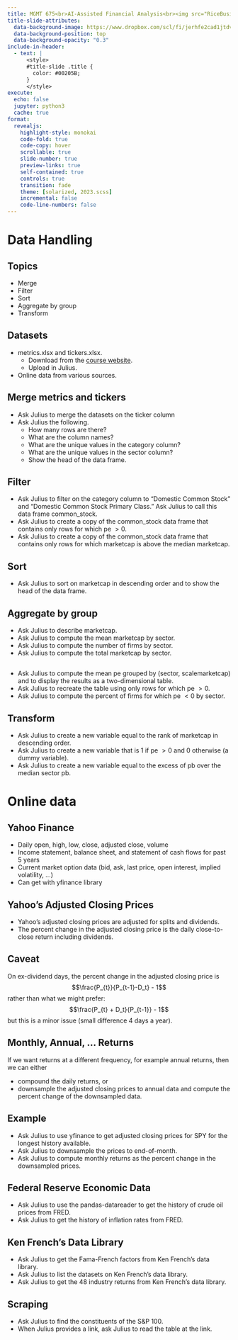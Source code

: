 ```yaml
---
title: MGMT 675<br>AI-Assisted Financial Analysis<br><img src="RiceBusiness-transparent-logo-sm.png"  height=100><br>Data Handling
title-slide-attributes:
  data-background-image: https://www.dropbox.com/scl/fi/jerhfe2cad1jtdvapik71/gpt_image.jpg?rlkey=2dnc3qyozkm24tcl2pzjccxka&dl=1
  data-background-position: top
  data-background-opacity: "0.3"
include-in-header:
  - text: |
      <style>
      #title-slide .title {
        color: #00205B;
      }
      </style>
execute:
  echo: false
  jupyter: python3
  cache: true
format: 
  revealjs:
    highlight-style: monokai
    code-fold: true
    code-copy: hover
    scrollable: true
    slide-number: true
    preview-links: true
    self-contained: true
    controls: true
    transition: fade
    theme: [solarized, 2023.scss]
    incremental: false
    code-line-numbers: false
---
```


# Data Handling

## Topics

- Merge
- Filter
- Sort
- Aggregate by group
- Transform

## Datasets

- metrics.xlsx and tickers.xlsx.
  - Download from the [course website](https://mgmt675.kerryback.com).
  - Upload in Julius.
- Online data from various sources.

## Merge metrics and tickers

- Ask Julius to merge the datasets on the ticker column
- Ask Julius the following.
  - How many rows are there?
  - What are the column names?
  - What are the unique values in the category column?
  - What are the unique values in the sector column?
  - Show the head of the data frame.

## Filter

- Ask Julius to filter on the category column to "Domestic Common Stock" and "Domestic Common Stock Primary Class."  Ask Julius to call this data frame common_stock.
- Ask Julius to create a copy of the common_stock data frame that contains only rows for which pe $>0$.
- Ask Julius to create a copy of the common_stock data frame that contains only rows for which marketcap is above the median marketcap.

## Sort 

- Ask Julius to sort on marketcap in descending order and to show the head of the data frame.

## Aggregate by group

- Ask Julius to describe marketcap.
- Ask Julius to compute the mean marketcap by sector.
- Ask Julius to compute the number of firms by sector.  
- Ask Julius to compute the total marketcap by sector.

## 

- Ask Julius to compute the mean pe grouped by (sector, scalemarketcap) and to display the results as a two-dimensional table.
- Ask Julius to recreate the table using only rows for which pe $>0$.
- Ask Julius to compute the percent of firms for which pe $<0$ by sector.

## Transform 

- Ask Julius to create a new variable equal to the rank of marketcap in descending order.
- Ask Julius to create a new variable that is 1 if pe $>0$ and 0 otherwise (a dummy variable).
- Ask Julius to create a new variable equal to the excess of pb over the median sector pb.

# Online data

## Yahoo Finance

- Daily open, high, low, close, adjusted close, volume
- Income statement, balance sheet, and statement of cash flows for past 5 years 
- Current market option data (bid, ask, last price, open interest, implied volatility, ...)
- Can get with yfinance library

## Yahoo's Adjusted Closing Prices

- Yahoo's adjusted closing prices are adjusted for splits and dividends.
- The percent change in the adjusted closing price is  the daily close-to-close return including dividends.

## Caveat

On ex-dividend days, the percent change in the adjusted closing price is
$$\frac{P_{t}}{P_{t-1}-D_t} - 1$$
rather than what we might prefer:
$$\frac{P_{t} + D_t}{P_{t-1}} - 1$$
but this is a minor issue (small difference 4 days a year).

## Monthly, Annual, ... Returns

If we want returns at a different frequency, for example annual returns, then we can either

- compound the daily returns, or
- downsample the adjusted closing prices to annual data and compute the percent change of the downsampled data.

## Example

- Ask Julius to use yfinance to get adjusted closing prices for SPY for the longest history available.
- Ask Julius to downsample the prices to end-of-month.
- Ask Julius to compute monthly returns as the percent change in the downsampled prices.

## Federal Reserve Economic Data

- Ask Julius to use the pandas-datareader to get the history of crude oil prices from FRED.
- Ask Julius to get the history of inflation rates from FRED.

## Ken French's Data Library

- Ask Julius to get the Fama-French factors from Ken French's data library.
- Ask Julius to list the datasets on Ken French's data library.
- Ask Julius to get the 48 industry returns from Ken French's data library.

## Scraping

- Ask Julius to find the constituents of the S&P 100.
- When Julius provides a link, ask Julius to read the table at the link.

